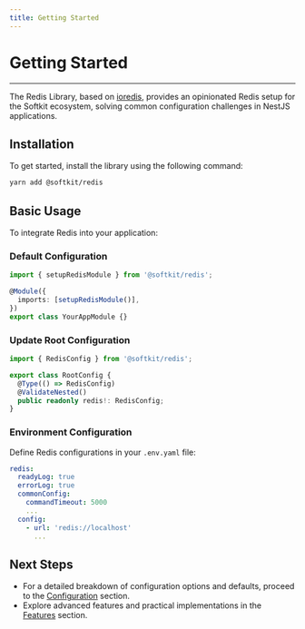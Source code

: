 ```yaml
---
title: Getting Started
---
```


# Getting Started

---

The Redis Library, based on [ioredis](https://www.npmjs.com/package/ioredis), provides an opinionated Redis setup for the Softkit ecosystem, solving common configuration challenges in NestJS applications.

## Installation

To get started, install the library using the following command:

```bash
yarn add @softkit/redis
```

## Basic Usage

To integrate Redis into your application:

### Default Configuration

```typescript
import { setupRedisModule } from '@softkit/redis';

@Module({
  imports: [setupRedisModule()],
})
export class YourAppModule {}
```

### Update Root Configuration

```typescript
import { RedisConfig } from '@softkit/redis';

export class RootConfig {
  @Type(() => RedisConfig)
  @ValidateNested()
  public readonly redis!: RedisConfig;
}
```

### Environment Configuration

Define Redis configurations in your `.env.yaml` file:

```yaml
redis:
  readyLog: true
  errorLog: true
  commonConfig:
    commandTimeout: 5000
    ...
  config:
    - url: 'redis://localhost'
      ...
```

## Next Steps

- For a detailed breakdown of configuration options and defaults, proceed to the [Configuration](/libraries/redis/configuration) section.
- Explore advanced features and practical implementations in the [Features](/libraries/redis/features) section.

